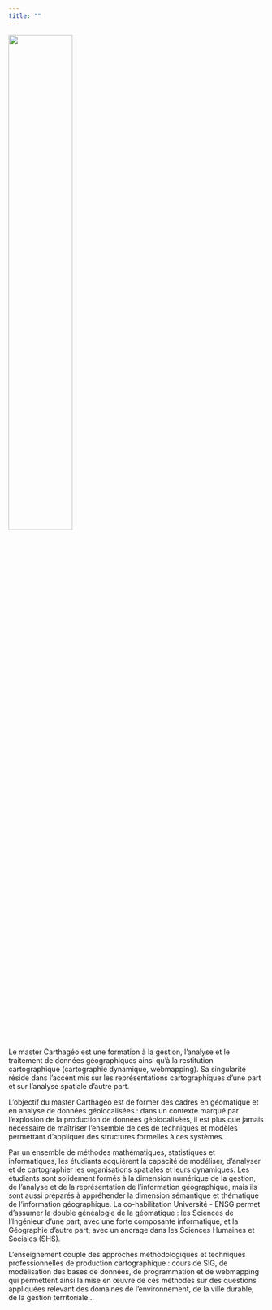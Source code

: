 ```yaml
---
title: ""
---
```


![](img/LOGO_CARTHAGEO.png){width=50%}

<br/>

Le master Carthagéo est une formation à la gestion, l'analyse et le traitement de données géographiques ainsi qu'à la restitution cartographique (cartographie dynamique, webmapping).
Sa singularité réside dans l'accent mis sur les représentations cartographiques d'une part et sur l'analyse spatiale d'autre part.

L'objectif du master Carthagéo est de former des cadres en géomatique et en analyse de données géolocalisées : dans un contexte marqué par l'explosion de la production de données géolocalisées, il est plus que jamais nécessaire de maîtriser l'ensemble de ces de techniques et modèles permettant d'appliquer des structures formelles à ces systèmes.

Par un ensemble de méthodes mathématiques, statistiques et informatiques, les étudiants acquièrent la capacité de modéliser, d'analyser et de cartographier les organisations spatiales et leurs dynamiques.
Les étudiants sont solidement formés à la dimension numérique de la gestion, de l'analyse et de la représentation de l'information géographique, mais ils sont aussi préparés à appréhender la dimension sémantique et thématique de l'information géographique.
La co-habilitation Université - ENSG permet d'assumer la double généalogie de la géomatique : les Sciences de l'Ingénieur d'une part, avec une forte composante informatique, et la Géographie d'autre part, avec un ancrage dans les Sciences Humaines et Sociales (SHS).

L'enseignement couple des approches méthodologiques et techniques professionnelles de production cartographique : cours de SIG, de modélisation des bases de données, de programmation et de webmapping qui permettent ainsi la mise en œuvre de ces méthodes sur des questions appliquées relevant des domaines de l'environnement, de la ville durable, de la gestion territoriale...